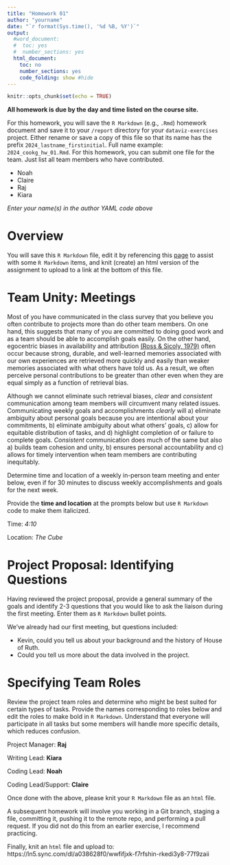 ```yaml
---
title: "Homework 01"
author: "yourname"
date: "`r format(Sys.time(), '%d %B, %Y')`"
output:
  #word_document:
  #  toc: yes
  #  number_sections: yes
  html_document:
    toc: no
    number_sections: yes
    code_folding: show #hide
---
```


```r
knitr::opts_chunk$set(echo = TRUE)
```

**All homework is due by the day and time listed on the course site.**

For this homework, you will save the `R Markdown` (e.g., `.Rmd`) homework document and save it to your `/report` directory for your `dataviz-exercises` project. Either rename or save a copy of this file so that its name has the prefix `2024_lastname_firstinitial`. Full name example: `2024_cookg_hw_01.Rmd`. For this homework, you can submit one file for the team. Just list all team members who have contributed. 

- Noah 
- Claire
- Raj
- Kiara

*Enter your name(s) in the author YAML code above*

<!--
NOTE: I will create homework assignments with the intention to facilitate progress toward the final project. Homework assignments, like other class activities, will involve working with data to address bite-sized sub-goals of the project. Although readings will work with external data sets, homework assignments will generally focus on your project data unless there is a call to do so. If teams are not meeting weekly, logging goals and accomplishments, and working together, I will adjust homework assignments to work with different data. These homework are already available and easy to deploy.
-->

# **Overview**

You will save this `R Markdown` file, edit it by referencing this  [page](https://rmarkdown.rstudio.com/authoring_basics.html) to assist with some `R Markdown` items, and knit (create) an html version of the assignment to upload to a link at the bottom of this file.

# **Team Unity: Meetings**

Most of you have communicated in the class survey that you believe you often contribute to projects more than do other team members. On one hand, this suggests that many of you are committed to doing good work and as a team should be able to accomplish goals easily. On the other hand, egocentric biases in availability and attribution [(Ross & Sicoly, 1979)](http://web.mit.edu/curhan/www/docs/Articles/biases/37_J_Personality_Social_Psychology_322_%28Ross%29.pdf) often occur because strong, durable, and well-learned memories associated with our own experiences are retrieved more quickly and easily than weaker memories associated with what others have told us. As a result, we often perceive personal contributions to be greater than other even when they are equal simply as a function of retrieval bias.

Although we cannot eliminate such retrieval biases, *clear* and *consistent* communication among team members will circumvent many related issues. Communicating weekly goals and accomplishments *clearly* will a) eliminate ambiguity about personal goals because you are intentional about your commitments, b) eliminate ambiguity about what others' goals, c) allow for equitable distribution of tasks, and d) highlight completion of or failure to complete goals. *Consistent* communication does much of the same but also a) builds team cohesion and unity, b) ensures personal accountability and c) allows for timely intervention when team members are contributing inequitably.   

Determine time and location of a weekly in-person team meeting and enter below, even if for 30 minutes to discuss weekly accomplishments and goals for the next week. 

Provide the **time and location** at the prompts below but use `R Markdown` code to make them italicized.

Time: *4:10*

Location: *The Cube*



# **Project Proposal: Identifying Questions**

Having reviewed the project proposal, provide a general summary of the goals and identify 2-3 questions that you would like to ask the liaison during the first meeting. Enter them as `R Markdown` bullet points.  

We've already had our first meeting, but questions included:

- Kevin, could you tell us about your background and the history of House of Ruth. 
- Could you tell us more about the data involved in the project.


# **Specifying Team Roles**

Review the project team roles and determine who might be best suited for certain types of tasks. Provide the names corresponding to roles below and edit the roles to make bold in `R Markdown`. Understand that everyone will participate in all tasks but some members will handle more specific details, which reduces confusion. 

Project Manager: **Raj**

Writing Lead: **Kiara**

Coding Lead: **Noah**

Coding Lead/Support: **Claire**


Once done with the above, please knit your `R Markdown` file as an `html` file.

A subsequent homework will involve you working in a Git branch, staging a file, committing it, pushing it to the remote repo, and performing a pull request. If you did not do this from an earlier exercise, I recommend practicing.



Finally, knit an `html` file and upload to:
https://ln5.sync.com/dl/a038628f0/wwfifjxk-f7rfshin-rkedi3y8-77f9zaii